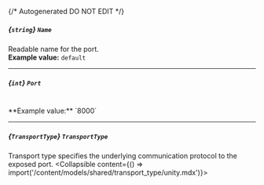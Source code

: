 {/* Autogenerated DO NOT EDIT  */}

##### *{`string`}* `Name`
Readable name for the port.
<br/>
**Example value:** `default`

---
##### *{`int`}* `Port`
<br/>
**Example value:** `8000`

---
##### *{`TransportType`}* `TransportType`
Transport type specifies the underlying communication protocol to the exposed port.
<Collapsible content={() => import('/content/models/shared/transport_type/unity.mdx')}>
</Collapsible>

